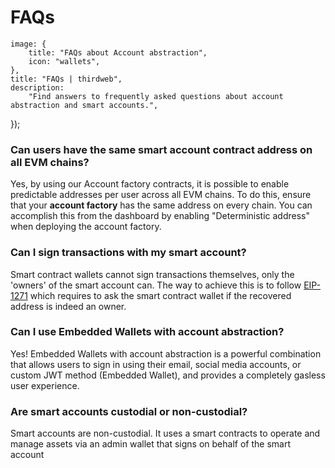 
# FAQs

	image: {
		title: "FAQs about Account abstraction",
		icon: "wallets",
	},
	title: "FAQs | thirdweb",
	description:
		"Find answers to frequently asked questions about account abstraction and smart accounts.",
});

### Can users have the same smart account contract address on all EVM chains?

Yes, by using our Account factory contracts, it is possible to enable predictable addresses per user across all EVM chains. To do this, ensure that your **account factory** has the same address on every chain. You can accomplish this from the dashboard by enabling "Deterministic address" when deploying the account factory.

### Can I sign transactions with my smart account?

Smart contract wallets cannot sign transactions themselves, only the 'owners' of the smart account can. The way to achieve this is to follow [EIP-1271](https://eips.ethereum.org/EIPS/eip-1271) which requires to ask the smart contract wallet if the recovered address is indeed an owner.

### Can I use Embedded Wallets with account abstraction?

Yes! Embedded Wallets with account abstraction is a powerful combination that allows users to sign in using their email, social media accounts, or custom JWT method (Embedded Wallet), and provides a completely gasless user experience.

### Are smart accounts custodial or non-custodial?

Smart accounts are non-custodial. It uses a smart contracts to operate and manage assets via an admin wallet that signs on behalf of the smart account

